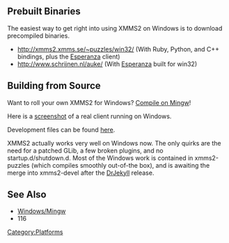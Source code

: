 == Prebuilt Binaries ==
The easiest way to get right into using XMMS2 on Windows is to download precompiled binaries.

* http://xmms2.xmms.se/~puzzles/win32/ (With Ruby, Python, and C++ bindings, plus the [[Client:Esperanza|Esperanza]] client)
* http://www.schrijnen.nl/auke/ (With [[Client:Esperanza|Esperanza]] built for win32)

== Building from Source ==
Want to roll your own XMMS2 for Windows? [[Windows/Mingw|Compile on Mingw]]!

Here is a [http://exodus.xmms.se/~tru/screens/esperanza/0.2/win32.png screenshot] of a real client running on Windows.

Development files can be found [http://exodus.xmms.se/~puzzles/win32/ here].

XMMS2 actually works very well on Windows now. The only quirks are the need for a patched GLib, a few broken plugins, and no startup.d/shutdown.d. Most of the Windows work is contained in xmms2-puzzles (which compiles smoothly out-of-the box), and is awaiting the merge into xmms2-devel after the [[Release:DrJekyll|DrJekyll]] release.

== See Also ==
* [[Windows/Mingw]]
* <mantis>116</mantis>

[[Category:Platforms]]
